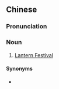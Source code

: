 {{also|上元节}}
==Chinese==
{{zh-forms|s=上元节|type=21}}
{{wikipedia|lang=zh}}

===Pronunciation===
{{zh-pron
|m=Shàngyuánjié
|c=soeng6 jyun4 zit3
|mn=xm:Siōng-goân-chiat
|cat=n
}}

===Noun===
{{zh-noun}}

# [[w:Lantern Festival|Lantern Festival]]

====Synonyms====
* {{zh-l|元宵節}}